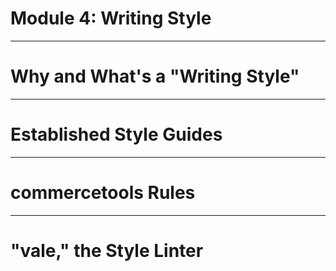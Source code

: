 

<TitleSlide>

# Module 4: Writing Style

</TitleSlide>

---

# Why and What's a "Writing Style"

---

# Established Style Guides

---

# commercetools Rules

---

# "vale," the Style Linter
